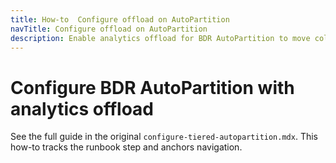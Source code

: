 ```yaml
---
title: How-to  Configure offload on AutoPartition
navTitle: Configure offload on AutoPartition
description: Enable analytics offload for BDR AutoPartition to move cold partitions to Iceberg.
---
```


# Configure BDR AutoPartition with analytics offload

See the full guide in the original `configure-tiered-autopartition.mdx`. This how-to tracks the runbook step and anchors navigation.
